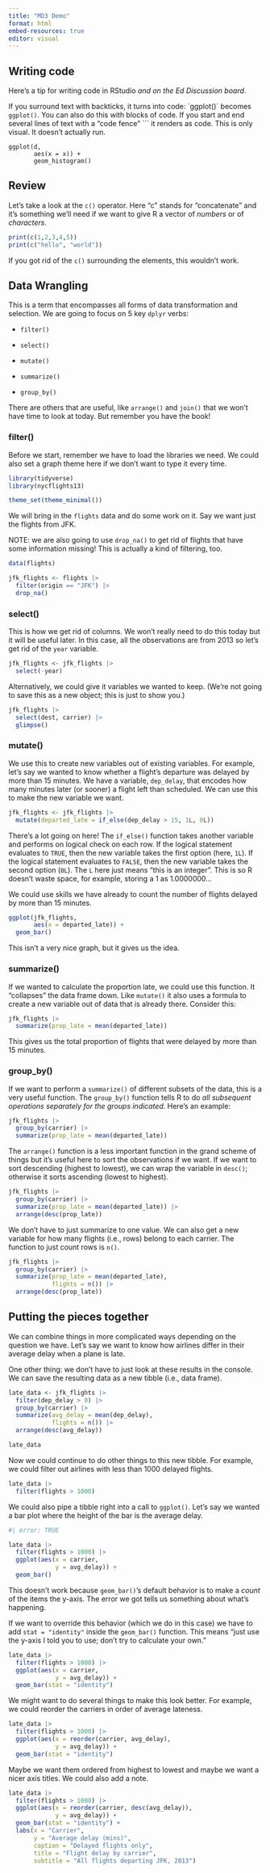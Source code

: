 ```yaml
---
title: "MD3 Demo"
format: html
embed-resources: true
editor: visual
---
```


## Writing code

Here's a tip for writing code in RStudio *and on the Ed Discussion board*.

If you surround text with backticks, it turns into code: \`ggplot()\` becomes `ggplot()`. You can also do this with blocks of code. If you start and end several lines of text with a "code fence" \`\`\` it renders as code. This is only visual. It doesn't actually run.

```         
ggplot(d,
       aes(x = x)) +
       geom_histogram()
```

## Review

Let's take a look at the `c()` operator. Here "c" stands for "concatenate" and it's something we'll need if we want to give R a vector of *numbers* or of *characters.*

```r
print(c(1,2,3,4,5))
print(c("hello", "world"))
```

If you got rid of the `c()` surrounding the elements, this wouldn't work.

## Data Wrangling

This is a term that encompasses all forms of data transformation and selection. We are going to focus on 5 key `dplyr` verbs:

-   `filter()`

-   `select()`

-   `mutate()`

-   `summarize()`

-   `group_by()`

There are others that are useful, like `arrange()` and `join()` that we won't have time to look at today. But remember you have the book!

### filter()

Before we start, remember we have to load the libraries we need. We could also set a graph theme here if we don't want to type it every time.

```r
library(tidyverse)
library(nycflights13)

theme_set(theme_minimal())
```

We will bring in the `flights` data and do some work on it. Say we want just the flights from JFK.

NOTE: we are also going to use `drop_na()` to get rid of flights that have some information missing! This is actually a kind of filtering, too.

```r
data(flights)

jfk_flights <- flights |> 
  filter(origin == "JFK") |> 
  drop_na()
```

### select()

This is how we get rid of columns. We won't really need to do this today but it will be useful later. In this case, all the observations are from 2013 so let's get rid of the `year` variable.

```r
jfk_flights <- jfk_flights |> 
  select(-year)
```

Alternatively, we could give it variables we wanted to keep. (We're not going to save this as a new object; this is just to show you.)

```r
jfk_flights |> 
  select(dest, carrier) |> 
  glimpse()
```

### mutate()

We use this to create new variables out of existing variables. For example, let's say we wanted to know whether a flight's departure was delayed by more than 15 minutes. We have a variable, `dep_delay`, that encodes how many minutes later (or sooner) a flight left than scheduled. We can use this to make the new variable we want.

```r
jfk_flights <- jfk_flights |> 
  mutate(departed_late = if_else(dep_delay > 15, 1L, 0L))
```

There's a lot going on here! The `if_else()` function takes another variable and performs on logical check on each row. If the logical statement evaluates to `TRUE`, then the new variable takes the first option (here, `1L`). If the logical statement evaluates to `FALSE`, then the new variable takes the second option (`0L`). The `L` here just means "this is an integer". This is so R doesn't waste space, for example, storing a 1 as 1.0000000...

We could use skills we have already to count the number of flights delayed by more than 15 minutes.

```r
ggplot(jfk_flights,
       aes(x = departed_late)) +
  geom_bar()
```

This isn't a very nice graph, but it gives us the idea.

### summarize()

If we wanted to calculate the proportion late, we could use this function. It "collapses" the data frame down. Like `mutate()` it also uses a formula to create a new variable out of data that is already there. Consider this:

```r
jfk_flights |> 
  summarize(prop_late = mean(departed_late))
```

This gives us the total proportion of flights that were delayed by more than 15 minutes.

### group_by()

If we want to perform a `summarize()` of different subsets of the data, this is a very useful function. The `group_by()` function tells R to do *all subsequent operations separately for the groups indicated*. Here's an example:

```r
jfk_flights |> 
  group_by(carrier) |> 
  summarize(prop_late = mean(departed_late))
```

The `arrange()` function is a less important function in the grand scheme of things but it's useful here to sort the observations if we want. If we want to sort descending (highest to lowest), we can wrap the variable in `desc()`; otherwise it sorts ascending (lowest to highest).

```r
jfk_flights |> 
  group_by(carrier) |> 
  summarize(prop_late = mean(departed_late)) |> 
  arrange(desc(prop_late))
```

We don't have to just summarize to one value. We can also get a new variable for how many flights (i.e., rows) belong to each carrier. The function to just count rows is `n()`.

```r
jfk_flights |> 
  group_by(carrier) |> 
  summarize(prop_late = mean(departed_late),
            flights = n()) |> 
  arrange(desc(prop_late)) 
```

## Putting the pieces together

We can combine things in more complicated ways depending on the question we have. Let's say we want to know how airlines differ in their average delay when a plane is late.

One other thing: we don't have to just look at these results in the console. We can save the resulting data as a new tibble (i.e., data frame).

```r
late_data <- jfk_flights |>
  filter(dep_delay > 0) |> 
  group_by(carrier) |> 
  summarize(avg_delay = mean(dep_delay),
            flights = n()) |> 
  arrange(desc(avg_delay))

late_data
```

Now we could continue to do other things to this new tibble. For example, we could filter out airlines with less than 1000 delayed flights.

```r
late_data |> 
  filter(flights > 1000)
```

We could also pipe a tibble right into a call to `ggplot()`. Let's say we wanted a bar plot where the height of the bar is the average delay.

```r
#| error: TRUE

late_data |> 
  filter(flights > 1000) |> 
  ggplot(aes(x = carrier,
             y = avg_delay)) +
  geom_bar()
```

This doesn't work because `geom_bar()`'s default behavior is to make a *count* of the items the y-axis. The error we got tells us something about what's happening.

If we want to override this behavior (which we do in this case) we have to add `stat = "identity"` inside the `geom_bar()` function. This means "just use the y-axis I told you to use; don't try to calculate your own."

```r
late_data |> 
  filter(flights > 1000) |> 
  ggplot(aes(x = carrier,
             y = avg_delay)) +
  geom_bar(stat = "identity")
```

We might want to do several things to make this look better. For example, we could reorder the carriers in order of average lateness.

```r
late_data |> 
  filter(flights > 1000) |> 
  ggplot(aes(x = reorder(carrier, avg_delay),
             y = avg_delay)) +
  geom_bar(stat = "identity")
```

Maybe we want them ordered from highest to lowest and maybe we want a nicer axis titles. We could also add a note.

```r
late_data |> 
  filter(flights > 1000) |> 
  ggplot(aes(x = reorder(carrier, desc(avg_delay)),
             y = avg_delay)) +
  geom_bar(stat = "identity") +
  labs(x = "Carrier",
       y = "Average delay (mins)",
       caption = "Delayed flights only",
       title = "Flight delay by carrier",
       subtitle = "All flights departing JFK, 2013")
```
